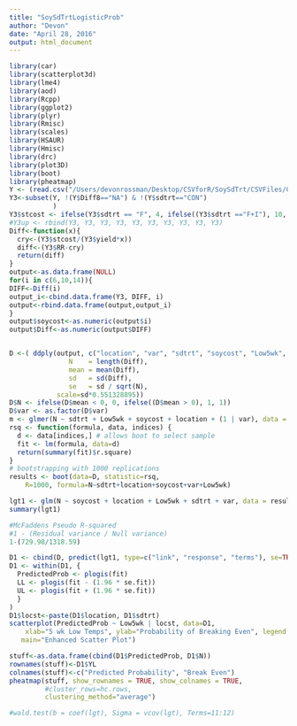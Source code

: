 ```yaml
---
title: "SoySdTrtLogisticProb"
author: "Devon"
date: "April 28, 2016"
output: html_document
---
```


```r
library(car)
library(scatterplot3d)
library(lme4)
library(aod)
library(Rcpp)
library(ggplot2)
library(plyr)
library(Rmisc)
library(scales)
library(HSAUR)
library(Hmisc)
library(drc)
library(plot3D)
library(boot)
library(pheatmap)
Y <- (read.csv("/Users/devonrossman/Desktop/CSVforR/SoySdTrt/CSVFiles/CAD.csv"))
Y3<-subset(Y, !(Y$Diff8=="NA") & !(Y$sdtrt=="CON")
           )
Y3$stcost <- ifelse(Y3$sdtrt == "F", 4, ifelse((Y3$sdtrt =="F+I"), 10, 20))
#Y3up <- rbind(Y3, Y3, Y3, Y3, Y3, Y3, Y3, Y3, Y3, Y3)
Diff<-function(x){
  cry<-(Y3$stcost/(Y3$yield*x))
  diff<-(Y3$RR-cry)
  return(diff)
}
output<-as.data.frame(NULL)
for(i in c(6,10,14)){
DIFF<-Diff(i)
output_i<-cbind.data.frame(Y3, DIFF, i)
output<-rbind.data.frame(output,output_i)
}
output$soycost<-as.numeric(output$i)
output$Diff<-as.numeric(output$DIFF)


D <-( ddply(output, c("location", "var", "sdtrt", "soycost", "Low5wk", "YL"), summarise,
               N    = length(Diff),
               mean = mean(Diff),
               sd   = sd(Diff),
               se   = sd / sqrt(N),
            scale=sd*0.551328895))
D$N <- ifelse(D$mean < 0, 0, ifelse((D$mean > 0), 1, 1))
D$var <- as.factor(D$var)
m <- glmer(N ~ sdtrt + Low5wk + soycost + location + (1 | var), data = D, family = binomial, control = glmerControl(optimizer = "bobyqa"), nAGQ = 10)
rsq <- function(formula, data, indices) {
  d <- data[indices,] # allows boot to select sample 
  fit <- lm(formula, data=d)
  return(summary(fit)$r.square)
} 
# bootstrapping with 1000 replications 
results <- boot(data=D, statistic=rsq, 
  	R=1000, formula=N~sdtrt+location+soycost+var+Low5wk)

lgt1 <- glm(N ~ soycost + location + Low5wk + sdtrt + var, data = results$data, family = "binomial")
summary(lgt1)

#McFaddens Pseudo R-squared
#1 - (Residual variance / Null variance)
1-(729.98/1318.59)

D1 <- cbind(D, predict(lgt1, type=c("link", "response", "terms"), se=TRUE))
D1 <- within(D1, {
  PredictedProb <- plogis(fit)
  LL <- plogis(fit - (1.96 * se.fit))
  UL <- plogis(fit + (1.96 * se.fit))
  }
)
D1$locst<-paste(D1$location, D1$sdtrt)
scatterplot(PredictedProb ~ Low5wk | locst, data=D1,
  	xlab="5 wk Low Temps", ylab="Probability of Breaking Even", legend.coords = "topleft",
   main="Enhanced Scatter Plot") 

stuff<-as.data.frame(cbind(D1$PredictedProb, D1$N))
rownames(stuff)<-D1$YL
colnames(stuff)<-c("Predicted Probability", "Break Even")
pheatmap(stuff, show_rownames = TRUE, show_colnames = TRUE,
         #cluster_rows=hc.rows, 
         clustering_method="average")

#wald.test(b = coef(lgt), Sigma = vcov(lgt), Terms=11:12)



```

